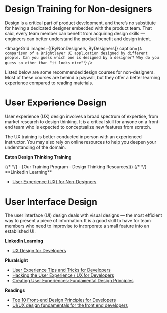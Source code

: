 
# Design Training for Non-designers

Design is a critical part of product development, and there’s no substitute for having a dedicated designer embedded with the product team. That said, every team member can benefit from acquiring design skills — engineers can better understand the product benefit and design intent.

<ImageGrid
    images={[ByNonDesigners, ByDesigners]}
    caption={`A comparison of a Brightlayer UI application designed by different people. Can you guess which one is designed by a designer? Why do you guess so other than "it looks nice"?`}
/>

Listed below are some recommended design courses for non-designers. Most of these courses are behind a paywall, but they offer a better learning experience compared to reading materials.

# User Experience Design

User experience (UX) design involves a broad spectrum of expertise, from market research to design thinking. It is a critical skill for anyone on a front-end team who is expected to conceptualize new features from scratch.

The UX training is better conducted in person with an experienced instructor. You may also rely on online resources to help you deepen your understanding of the domain.

<p style={{ display: 'flex', alignItems: 'center', gap: 8 }}>
    <strong>Eaton Design Thinking Training</strong>
    <LockedBehindEatonFirewall />
</p>
{/* <!-- markdown-link-check-disable --> */}
-   [Our Training Program - Design Thinking Resources](<https://eaton.sharepoint.com/sites/ERG_DesignThinkingPractice/SitePages/Training(1).aspx>)
{/* <!-- markdown-link-check-enable --> */}
**LinkedIn Learning**

-   [User Experience (UX) for Non-Designers](https://www.linkedin.com/learning/user-experience-ux-for-non-designers)

# User Interface Design

The user interface (UI) design deals with visual designs — the most efficient way to present a piece of information. It is a good skill to have for team members who need to improvise to incorporate a small feature into an established UI.

**LinkedIn Learning**

-   [UX Design for Developers](https://www.linkedin.com/learning/ux-design-for-developers)

**Pluralsight**

-   [User Experience Tips and Tricks for Developers](https://www.pluralsight.com/courses/ux-tips-tricks-developers)
-   [Hacking the User Experience / UX for Developers](https://www.pluralsight.com/courses/hacking-user-experience)
-   [Creating User Experiences: Fundamental Design Principles](https://www.pluralsight.com/courses/cux-designprinciples)

**Readings**

-   [Top 10 Front-end Design Principles for Developers](https://www.toptal.com/front-end/front-end-design-principles)
-   [UI/UX design fundamentals for the front end developers](https://medium.com/@hayavuk/ui-ux-design-fundamentals-for-the-front-end-developers-688ba43eaed4)
